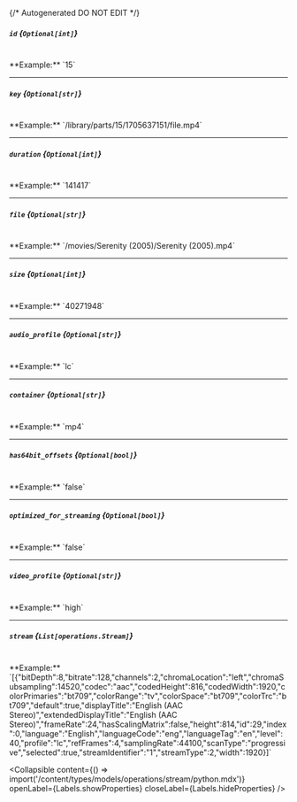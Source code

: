 {/* Autogenerated DO NOT EDIT  */}

##### `id` *{`Optional[int]`}*
<br/>
**Example:** `15`

---
##### `key` *{`Optional[str]`}*
<br/>
**Example:** `/library/parts/15/1705637151/file.mp4`

---
##### `duration` *{`Optional[int]`}*
<br/>
**Example:** `141417`

---
##### `file` *{`Optional[str]`}*
<br/>
**Example:** `/movies/Serenity (2005)/Serenity (2005).mp4`

---
##### `size` *{`Optional[int]`}*
<br/>
**Example:** `40271948`

---
##### `audio_profile` *{`Optional[str]`}*
<br/>
**Example:** `lc`

---
##### `container` *{`Optional[str]`}*
<br/>
**Example:** `mp4`

---
##### `has64bit_offsets` *{`Optional[bool]`}*
<br/>
**Example:** `false`

---
##### `optimized_for_streaming` *{`Optional[bool]`}*
<br/>
**Example:** `false`

---
##### `video_profile` *{`Optional[str]`}*
<br/>
**Example:** `high`

---
##### `stream` *{`List[operations.Stream]`}*
<br/>
**Example:** `[{"bitDepth":8,"bitrate":128,"channels":2,"chromaLocation":"left","chromaSubsampling":14520,"codec":"aac","codedHeight":816,"codedWidth":1920,"colorPrimaries":"bt709","colorRange":"tv","colorSpace":"bt709","colorTrc":"bt709","default":true,"displayTitle":"English (AAC Stereo)","extendedDisplayTitle":"English (AAC Stereo)","frameRate":24,"hasScalingMatrix":false,"height":814,"id":29,"index":0,"language":"English","languageCode":"eng","languageTag":"en","level":40,"profile":"lc","refFrames":4,"samplingRate":44100,"scanType":"progressive","selected":true,"streamIdentifier":"1","streamType":2,"width":1920}]`

<Collapsible content={() => import('/content/types/models/operations/stream/python.mdx')} openLabel={Labels.showProperties} closeLabel={Labels.hideProperties} />



